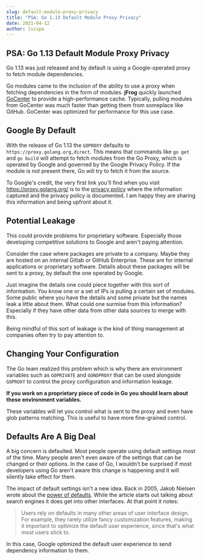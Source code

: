 ```yaml
---
slug: default-module-proxy-privacy
title: "PSA: Go 1.13 Default Module Proxy Privacy"
date: 2021-04-12
author: luispa
---
```

## PSA: Go 1.13 Default Module Proxy Privacy

Go 1.13 was just released and by default is using a Google-operated proxy to fetch module dependencies.

Go modules came to the inclusion of the ability to use a proxy when fetching dependencies in the form of modules. **jFrog** quickly launched [GoCenter](https://gocenter.io/) to provide a high-performance cache. Typically, pulling modules from GoCenter was much faster than getting them from someplace like GitHub. GoCenter was optimized for performance for this use case.

## Google By Default
With the release of Go 1.13 the `GOPROXY` defaults to `https://proxy.golang.org,direct`. This means that commands like `go get` and `go build` will attempt to fetch modules from the Go Proxy, which is operated by Google and governed by the Google Privacy Policy. If the module is not present there, Go will try to fetch it from the source.

To Google's credit, the very first link you'll find when you visit https://proxy.golang.org/ is to the [privacy policy](https://proxy.golang.org/privacy) where the information captured and the privacy policy is documented. I am happy they are sharing this information and being upfront about it.

## Potential Leakage
This could provide problems for proprietary software. Especially those developing competitive solutions to Google and aren't paying attention.

Consider the case where packages are private to a company. Maybe they are hosted on an internal Gitlab or GitHub Enterprise. These are for internal applications or proprietary software. Details about these packages will be sent to a proxy, by default the one operated by Google.

Just imagine the details one could piece together with this sort of information. You know one or a set of IPs is pulling a certain set of modules. Some public where you have the details and some private but the names leak a little about them. What could one surmise from this information? Especially if they have other data from other data sources to merge with this.

Being mindful of this sort of leakage is the kind of thing management at companies often try to pay attention to.

## Changing Your Configuration
The Go team realized this problem which is why there are environment variables such as `GOPRIVATE` and `GONOPROXY` that can be used alongside `GOPROXY` to control the proxy configuration and information leakage.

**If you work on a proprietary piece of code in Go you should learn about these environment variables.**

These variables will let you control what is sent to the proxy and even have glob patterns matching. This is useful to have more fine-grained control.

## Defaults Are A Big Deal
A big concern is defaulted. Most people operate using default settings most of the time. Many people aren't even aware of the settings that can be changed or their options. In the case of Go, I wouldn't be surprised if most developers using Go aren't aware this change is happening and it will silently take effect for them.

The impact of default settings isn't a new idea. Back in 2005, Jakob Nielsen wrote about the [power of defaults](https://www.nngroup.com/articles/the-power-of-defaults/). While the article starts out talking about search engines it does get into other interfaces. At that point it notes:

> Users rely on defaults in many other areas of user interface design. For example, they rarely utilize fancy customization features, making it important to optimize the default user experience, since that's what most users stick to.

In this case, Google optimized the default user experience to send dependency information to them.



